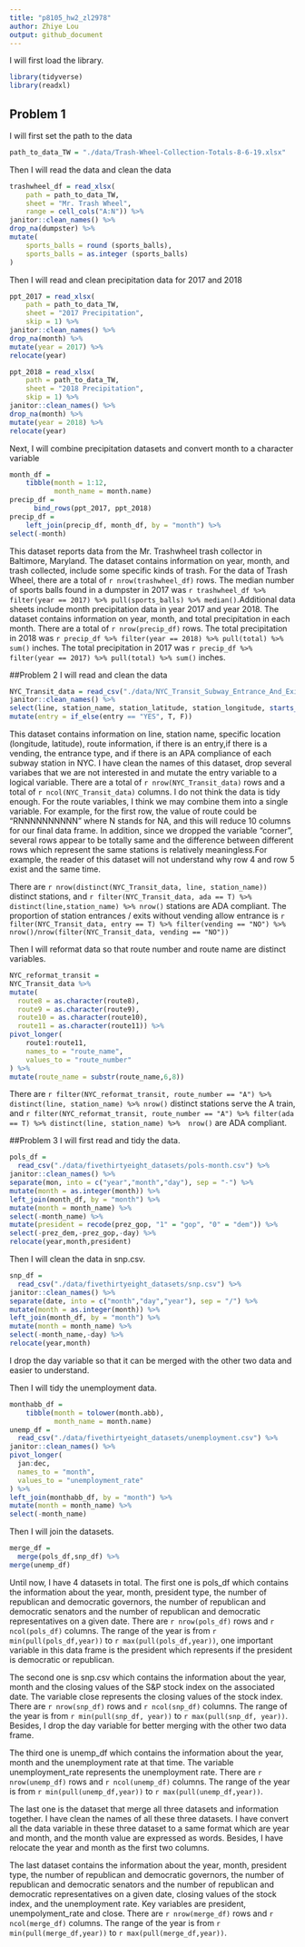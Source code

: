 ```yaml
---
title: "p8105_hw2_zl2978"
author: Zhiye Lou
output: github_document
---
```

I will first load the library.
```r
library(tidyverse)
library(readxl)
```

## Problem 1
I will first set the path to the data
```r
path_to_data_TW = "./data/Trash-Wheel-Collection-Totals-8-6-19.xlsx"
```

Then I will read the data and clean the data
```r
trashwheel_df = read_xlsx(
    path = path_to_data_TW,
    sheet = "Mr. Trash Wheel",
    range = cell_cols("A:N")) %>% 
janitor::clean_names() %>% 
drop_na(dumpster) %>% 
mutate(
    sports_balls = round (sports_balls),
    sports_balls = as.integer (sports_balls)
)
```

Then I will read and clean precipitation data for 2017 and 2018
```r
ppt_2017 = read_xlsx(
    path = path_to_data_TW,
    sheet = "2017 Precipitation",
    skip = 1) %>% 
janitor::clean_names() %>% 
drop_na(month) %>% 
mutate(year = 2017) %>% 
relocate(year)

ppt_2018 = read_xlsx(
    path = path_to_data_TW,
    sheet = "2018 Precipitation",
    skip = 1) %>% 
janitor::clean_names() %>% 
drop_na(month) %>% 
mutate(year = 2018) %>% 
relocate(year)
```

Next, I will combine precipitation datasets and convert month to a character variable
```r
month_df = 
    tibble(month = 1:12,
           month_name = month.name)
precip_df = 
	  bind_rows(ppt_2017, ppt_2018)
precip_df =
  	left_join(precip_df, month_df, by = "month") %>% 
select(-month)
```

This dataset reports data from the Mr. Trashwheel trash collector in Baltimore, Maryland. The dataset contains information on year, month, and trash collected, include some specific kinds of trash. For the data of Trash Wheel, there are a total of `r nrow(trashwheel_df)` rows. The median number of sports balls found in a dumpster in 2017 was `r trashwheel_df %>% filter(year == 2017) %>% pull(sports_balls) %>% median()`.Additional data sheets include month precipitation data in year 2017 and year 2018. The dataset contains information on year, month, and total precipitation in each month. There are a total of `r nrow(precip_df)` rows. The total precipitation in 2018 was `r precip_df %>% filter(year == 2018) %>% pull(total) %>% sum()` inches. The total precipitation in 2017 was `r precip_df %>% filter(year == 2017) %>% pull(total) %>% sum()` inches. 

##Problem 2
I will read and clean the data
```r
NYC_Transit_data = read_csv("./data/NYC_Transit_Subway_Entrance_And_Exit_data.csv") %>% 
janitor::clean_names() %>% 
select(line, station_name, station_latitude, station_longitude, starts_with("route"), entry, vending, entrance_type, ada) %>% 
mutate(entry = if_else(entry == "YES", T, F)) 
```
This dataset contains information on line, station name, specific location (longitude, latitude), route information, if there is an entry,if there is a vending, the entrance type, and if there is an APA compliance of each subway station in NYC. 
I have clean the names of this dataset, drop several variabes that we are not interested in and mutate the entry variable to a logical variable.
There are a total of `r nrow(NYC_Transit_data)` rows and a total of `r ncol(NYC_Transit_data)` columns.
I do not think the data is tidy enough. For the route variables, I think we may combine them into a single variable. For example, for the first row, the value of route could be "RNNNNNNNNNN" where N stands for NA, and this will reduce 10 columns for our final data frame. In addition, since we dropped the variable "corner", several rows appear to be totally same and the difference between different rows which represent the same stations is relatively meaningless.For example, the reader of this dataset will not understand why row 4 and row 5 exist and the same time.

There are `r nrow(distinct(NYC_Transit_data, line, station_name))` distinct stations, and `r filter(NYC_Transit_data, ada == T) %>% distinct(line,station_name) %>% nrow()` stations are ADA compliant. The proportion of station entrances / exits without vending allow entrance is `r filter(NYC_Transit_data, entry == T) %>% filter(vending == "NO") %>% nrow()/nrow(filter(NYC_Transit_data, vending == "NO"))`

Then I will reformat data so that route number and route name are distinct variables.
```r
NYC_reformat_transit = 
NYC_Transit_data %>% 
mutate(
  route8 = as.character(route8),
  route9 = as.character(route9),
  route10 = as.character(route10),
  route11 = as.character(route11)) %>% 
pivot_longer(
    route1:route11,
    names_to = "route_name",
    values_to = "route_number" 
) %>% 
mutate(route_name = substr(route_name,6,8)) 
```
There are `r filter(NYC_reformat_transit, route_number == "A") %>% distinct(line, station_name) %>% nrow()` distinct stations serve the A train, and `r filter(NYC_reformat_transit, route_number == "A") %>% filter(ada == T) %>% distinct(line, station_name) %>%  nrow()` are ADA compliant.

##Problem 3
I will first read and tidy the data.
```r
pols_df = 
  read_csv("./data/fivethirtyeight_datasets/pols-month.csv") %>% 
janitor::clean_names() %>% 
separate(mon, into = c("year","month","day"), sep = "-") %>%
mutate(month = as.integer(month)) %>% 
left_join(month_df, by = "month") %>% 
mutate(month = month_name) %>% 
select(-month_name) %>% 
mutate(president = recode(prez_gop, "1" = "gop", "0" = "dem")) %>% 
select(-prez_dem,-prez_gop,-day) %>% 
relocate(year,month,president) 
```

Then I will clean the data in snp.csv.
```r
snp_df = 
  read_csv("./data/fivethirtyeight_datasets/snp.csv") %>% 
janitor::clean_names() %>% 
separate(date, into = c("month","day","year"), sep = "/") %>%
mutate(month = as.integer(month)) %>% 
left_join(month_df, by = "month") %>% 
mutate(month = month_name) %>% 
select(-month_name,-day) %>% 
relocate(year,month) 
```
I drop the day variable so that it can be merged with the other two data and easier to understand.

Then I will tidy the unemployment data.
```r
monthabb_df = 
    tibble(month = tolower(month.abb),
           month_name = month.name)
unemp_df = 
  read_csv("./data/fivethirtyeight_datasets/unemployment.csv") %>% 
janitor::clean_names() %>% 
pivot_longer(
  jan:dec,
  names_to = "month",
  values_to = "unemployment_rate"
) %>% 
left_join(monthabb_df, by = "month") %>% 
mutate(month = month_name) %>% 
select(-month_name)
```

Then I will join the datasets.
```r
merge_df =
  merge(pols_df,snp_df) %>% 
merge(unemp_df)
```

Until now, I have 4 datasets in total. The first one is pols_df which contains the information about the year, month, president type, the number of republican and democratic governors, the number of republican and democratic senators and the number of republican and democratic representatives on a given date. There are `r nrow(pols_df)` rows and `r ncol(pols_df)` columns. The range of the year is from `r min(pull(pols_df,year))` to `r max(pull(pols_df,year))`, one important variable in this data frame is the president which represents if the president is democratic or republican.

The second one is snp.csv which contains the information about the year, month and the closing values of the S&P stock index on the associated date. The variable close represents the closing values of the stock index. There are `r nrow(snp_df)` rows and `r ncol(snp_df)` columns. The range of the year is from `r min(pull(snp_df, year))` to `r max(pull(snp_df, year))`. Besides, I drop the day variable for better merging with the other two data frame.

The third one is unemp_df which contains the information about the year, month and the unemployment rate at that time. The variable unemployment_rate represents the unemployment rate. There are `r nrow(unemp_df)` rows and `r ncol(unemp_df)` columns. The range of the year is from `r min(pull(unemp_df,year))` to `r max(pull(unemp_df,year))`.

The last one is the dataset that merge all three datasets and information together. I have clean the names of all these three datasets. I have convert all the data variable in these three dataset to a same format which are year and month, and the month value are expressed as words. Besides, I have relocate the year and month as the first two columns.

The last dataset contains the information about the year, month, president type, the number of republican and democratic governors, the number of republican and democratic senators and the number of republican and democratic representatives on a given date, closing values of the stock index, and the unemployment rate. Key variables are president, unempolyment_rate and close. There are `r nrow(merge_df)` rows and `r ncol(merge_df)` columns. The range of the year is from `r min(pull(merge_df,year))` to `r max(pull(merge_df,year))`.
